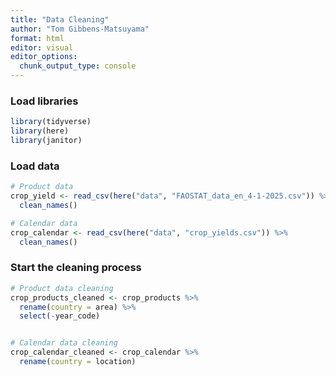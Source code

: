 ```yaml
---
title: "Data Cleaning"
author: "Tom Gibbens-Matsuyama"
format: html
editor: visual
editor_options: 
  chunk_output_type: console
---
```


### Load libraries
```r
library(tidyverse)
library(here)
library(janitor)
```

### Load data
```r

# Product data
crop_yield <- read_csv(here("data", "FAOSTAT_data_en_4-1-2025.csv")) %>% 
  clean_names()

# Calendar data
crop_calendar <- read_csv(here("data", "crop_yields.csv")) %>% 
  clean_names()
```

### Start the cleaning process
```r

# Product data cleaning
crop_products_cleaned <- crop_products %>% 
  rename(country = area) %>% 
  select(-year_code)


# Calendar data cleaning
crop_calendar_cleaned <- crop_calendar %>% 
  rename(country = location)
```


